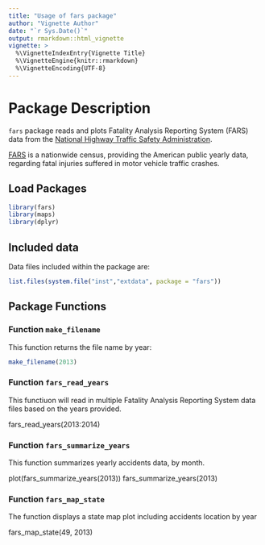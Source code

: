 ```yaml
---
title: "Usage of fars package"
author: "Vignette Author"
date: "`r Sys.Date()`"
output: rmarkdown::html_vignette
vignette: >
  %\VignetteIndexEntry{Vignette Title}
  %\VignetteEngine{knitr::rmarkdown}
  %\VignetteEncoding{UTF-8}
---
```

# Package Description

`fars` package reads and plots Fatality Analysis Reporting System (FARS) data 
from the [National Highway Traffic Safety 
Administration](https://www.nhtsa.gov/research-data/fatality-analysis-reporting-system-fars).

[FARS](https://en.wikipedia.org/wiki/Fatality_Analysis_Reporting_System) is a
nationwide census, providing the American public yearly data, regarding fatal
injuries suffered in motor vehicle traffic crashes.


## Load Packages

```r
library(fars)
library(maps)
library(dplyr)
```


## Included data

Data files included within the package are:

```r
list.files(system.file("inst","extdata", package = "fars"))
```


## Package Functions

### Function `make_filename`

This function returns the file name by year: 

```r
make_filename(2013)
```

### Function `fars_read_years`

This functiuon will read in multiple Fatality Analysis Reporting System data files based on the years provided.

fars_read_years(2013:2014)



### Function `fars_summarize_years`

This function summarizes yearly accidents data, by month.


plot(fars_summarize_years(2013))
fars_summarize_years(2013)


### Function `fars_map_state`

The function displays a state map plot including accidents location
by year


fars_map_state(49, 2013)

